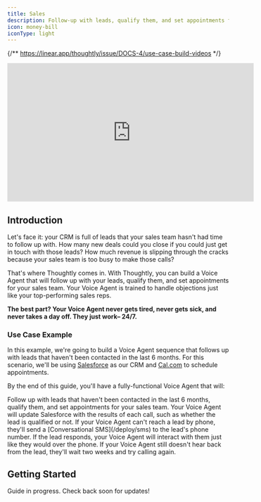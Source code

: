 ```yaml
---
title: Sales
description: Follow-up with leads, qualify them, and set appointments for your sales team
icon: money-bill
iconType: light
---
```


{/** https://linear.app/thoughtly/issue/DOCS-4/use-case-build-videos */}

<Frame caption="Building a Customer Service Voice Agent">
    <iframe
        width="560"
        height="315"
        src="https://www.youtube.com/embed/KzHVSHHe8ss"
        title="YouTube video player"
        frameborder="0"
        allow="accelerometer; autoplay; clipboard-write; encrypted-media; gyroscope; picture-in-picture"
        allowfullscreen
        style={{ borderRadius: 10 }}
    ></iframe>
</Frame>

## Introduction

Let's face it: your CRM is full of leads that your sales team hasn't had time to follow up with. How many new deals could you close if you could just get in touch with those leads? How much revenue is slipping through the cracks because your sales team is too busy to make those calls?

That's where Thoughtly comes in. With Thoughtly, you can build a Voice Agent that will follow up with your leads, qualify them, and set appointments for your sales team. Your Voice Agent is trained to handle objections just like your top-performing sales reps.

**The best part? Your Voice Agent never gets tired, never gets sick, and never takes a day off. They just work– 24/7.**


<ColdCallingWarning/>

### Use Case Example

In this example, we're going to build a Voice Agent sequence that follows up with leads that haven't been contacted in the last 6 months. For this scenario, we'll be using [Salesforce](/integrations/crm/salesforce) as our CRM and [Cal.com](/integrations/scheduling/cal-com) to schedule appointments.

By the end of this guide, you'll have a fully-functional Voice Agent that will:

<Steps>
	<Step title="Call old leads">
		Follow up with leads that haven't been contacted in the last 6 months, qualify them, and set appointments for your sales team. Your Voice Agent will update Salesforce with the results of each call, such as whether the lead is qualified or not.
	</Step>
	<Step title="If no answer, send a text">
		If your Voice Agent can't reach a lead by phone, they'll send a [Conversational SMS](/deploy/sms) to the lead's phone number. If the lead responds, your Voice Agent will interact with them just like they would over the phone.
	</Step>
	<Step title="Wait two weeks, then call again">
		If your Voice Agent still doesn't hear back from the lead, they'll wait two weeks and try calling again.
	</Step>
</Steps>

## Getting Started

<Info>Guide in progress. Check back soon for updates!</Info>
